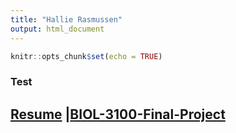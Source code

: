 ```yaml
---
title: "Hallie Rasmussen"
output: html_document
---
```


```r
knitr::opts_chunk$set(echo = TRUE)
```

### Test

## [Resume](./resume/Resume.pdf.pdf) |[BIOL-3100-Final-Project](./projects/Final.project.html) ##


